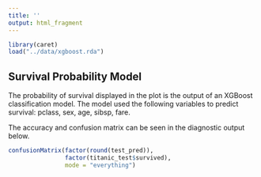 ```yaml
---
title: ''
output: html_fragment
---
```


```r
library(caret)
load("../data/xgboost.rda")
```

## Survival Probability Model

The probability of survival displayed in the plot is the output of an XGBoost
classification model. The model used the following variables to predict 
survival: pclass, sex, age, sibsp, fare. 

The accuracy and confusion matrix can be seen in the diagnostic output below.

```r
confusionMatrix(factor(round(test_pred)), 
                factor(titanic_test$survived), 
                mode = "everything")
```



